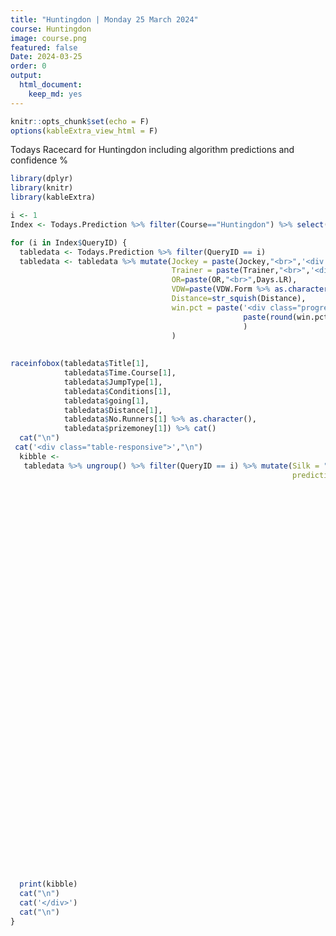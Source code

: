 ```yaml
---
title: "Huntingdon | Monday 25 March 2024"
course: Huntingdon
image: course.png
featured: false
Date: 2024-03-25
order: 0
output:
  html_document:
    keep_md: yes
---
```


```r
knitr::opts_chunk$set(echo = F)
options(kableExtra_view_html = F)
```
Todays Racecard for Huntingdon including algorithm predictions and confidence %

```r
library(dplyr)
library(knitr)
library(kableExtra)

i <- 1
Index <- Todays.Prediction %>% filter(Course=="Huntingdon") %>% select(QueryID) %>% distinct()

for (i in Index$QueryID) {
  tabledata <- Todays.Prediction %>% filter(QueryID == i)
  tabledata <- tabledata %>% mutate(Jockey = paste(Jockey,"<br>",'<div class = "badge rounded-pill',JSR.css,'">',paste(round(Jockey.sr*100,2),"%"),"<div>"),
                                    Trainer = paste(Trainer,"<br>",'<div class = "badge rounded-pill',TSR.css,'">',paste(round(Trainer.sr*100,2),"%"),"<div>"),
                                    OR=paste(OR,"<br>",Days.LR),
                                    VDW=paste(VDW.Form %>% as.character(),"<br>",round(VDW*1000,2) %>% as.character()),
                                    Distance=str_squish(Distance),
                                    win.pct = paste('<div class="progress" style="height:5px">     <div class="progress-bar rounded-3 bg-primary" role="progressbar" style="width:' ,paste(round(win.pct*100,2),"%",sep = ""), '" aria-valuenow="25" aria-valuemin="0" aria-valuemax="100"></div> </div>','<br>',
                                                    paste(round(win.pct*100,2),"%",sep = "")
                                                    )
                                    )
  
  
raceinfobox(tabledata$Title[1],
            tabledata$Time.Course[1],
            tabledata$JumpType[1],
            tabledata$Conditions[1],
            tabledata$going[1],
            tabledata$Distance[1],
            tabledata$No.Runners[1] %>% as.character(),
            tabledata$prizemoney[1]) %>% cat()
  cat("\n")
 cat('<div class="table-responsive">',"\n")
  kibble <-
   tabledata %>% ungroup() %>% filter(QueryID == i) %>% mutate(Silk = "",
                                                               prediction.score=round(prediction.score,3)) %>% select(
                                                                            Horse.Number,
                                                                            Form,
                                                                            Silk,
                                                                            Name,
                                                                            Age,
                                                                            Trainer,
                                                                            Jockey,
                                                                            Weight,
                                                                            OR,
                                                                            VDW,
                                                                            prediction.score,
                                                                            Rank,
                                                                            win.pct,
                                                                            bet.prediction.score,
                                                                            Bet.Rank,
                                                                            Odds
                                                                          ) %>%  kable(
                                                                            align = 'clclcllccccccccc',
                                                                            table.attr = "class=\'racecard\'",
                                                                            escape = F,
                                                                            col.names = c(
                                                                              'No.',
                                                                              "Form",
                                                                              "Horse",
                                                                              "",
                                                                              'Age',
                                                                              'Trainer',
                                                                              'Jockey',
                                                                              "weight",
                                                                              'OR <br> DSLR',
                                                                              'VDW <br> Alt VDW',
                                                                              'Pred Score',
                                                                              'Predicted Position',
                                                                              'Win %',
                                                                              'ew probability',
                                                                              'ew preference',
                                                                              'Odds'
                                                                            )
                                                                          ) %>% kable_styling('hover', full_width = F) %>% column_spec(1, width =
                                                                                                                                         "65px")%>% column_spec(3, width =
                                                                                                                                         "40px")  %>%  column_spec(3, image = Todays.Prediction[Todays.Prediction$QueryID ==
                                                                                                                                                                                                  i,]$url.silk[])
  
  print(kibble)
  cat("\n")
  cat('</div>')
  cat("\n")
}


```
